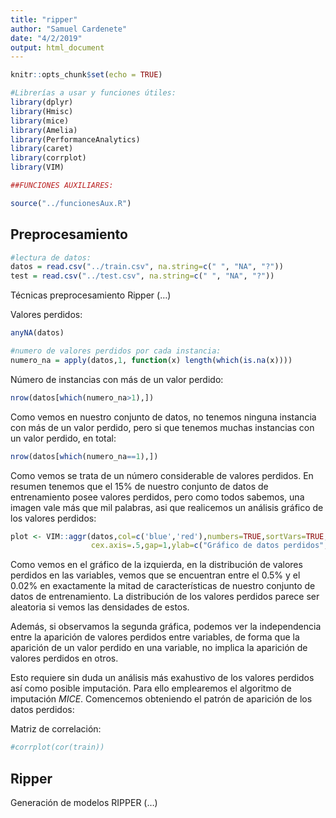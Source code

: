 ```yaml
---
title: "ripper"
author: "Samuel Cardenete"
date: "4/2/2019"
output: html_document
---
```


```r
knitr::opts_chunk$set(echo = TRUE)
```

```r
#Librerías a usar y funciones útiles:
library(dplyr)
library(Hmisc)
library(mice)
library(Amelia)
library(PerformanceAnalytics)
library(caret)
library(corrplot)
library(VIM)

##FUNCIONES AUXILIARES:

source("../funcionesAux.R")
```

## Preprocesamiento 
```r
#lectura de datos:
datos = read.csv("../train.csv", na.string=c(" ", "NA", "?"))
test = read.csv("../test.csv", na.string=c(" ", "NA", "?"))
```
Técnicas preprocesamiento Ripper (...)

Valores perdidos:
```r
anyNA(datos)

#numero de valores perdidos por cada instancia:
numero_na = apply(datos,1, function(x) length(which(is.na(x))))

```
Número de instancias con más de un valor perdido:
```r
nrow(datos[which(numero_na>1),])
```

Como vemos en nuestro conjunto de datos, no tenemos ninguna instancia con más de un valor perdido, pero si que tenemos muchas instancias con un valor perdido, en total:
```r
nrow(datos[which(numero_na==1),])

```
Como vemos se trata de un número considerable de valores perdidos. En resumen tenemos que el 15\% de nuestro conjunto de datos de entrenamiento posee valores perdidos, pero como todos sabemos, una imagen vale más que mil palabras, asi que realicemos un análisis gráfico de los valores perdidos:

```r
plot <- VIM::aggr(datos,col=c('blue','red'),numbers=TRUE,sortVars=TRUE,labels=names(data),
                  cex.axis=.5,gap=1,ylab=c("Gráfico de datos perdidos","Patron"))
```
Como vemos en el gráfico de la izquierda, en la distribución de valores perdidos en las variables, vemos que se encuentran entre el 0.5\% y el 0.02\% en exactamente la mitad de características de nuestro conjunto de datos de entrenamiento. La distribución de los valores perdidos parece ser aleatoria si vemos las densidades de estos.

Además, si observamos la segunda gráfica, podemos ver la independencia entre la aparición de valores perdidos entre variables, de forma que la aparición de un valor perdido en una variable, no implica la aparición de valores perdidos en otros.


Esto requiere sin duda un análisis más exahustivo de los valores perdidos así como posible imputación. Para ello emplearemos el algoritmo de imputación *MICE*. Comencemos obteniendo el patrón de aparición de los datos perdidos:


Matriz de correlación:

```r
#corrplot(cor(train))
```


## Ripper

Generación de modelos RIPPER (...)

```r

```

